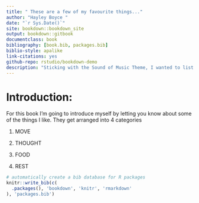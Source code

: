 ```yaml
--- 
title: " These are a few of my favourite things..."
author: "Hayley Boyce "
date: "`r Sys.Date()`"
site: bookdown::bookdown_site
output: bookdown::gitbook
documentclass: book
bibliography: [book.bib, packages.bib]
biblio-style: apalike
link-citations: yes
github-repo: rstudio/bookdown-demo
description: "Sticking with the Sound of Music Theme, I wanted to list a few of the things I like doing"
---
```


#  Introduction: 

For this book I'm going to introduce myself by letting you know about some of the things I like.
They get arranged into 4 categories 


1. MOVE

2. THOUGHT

3. FOOD

4. REST




```r
# automatically create a bib database for R packages
knitr::write_bib(c(
  .packages(), 'bookdown', 'knitr', 'rmarkdown'
), 'packages.bib')
```
